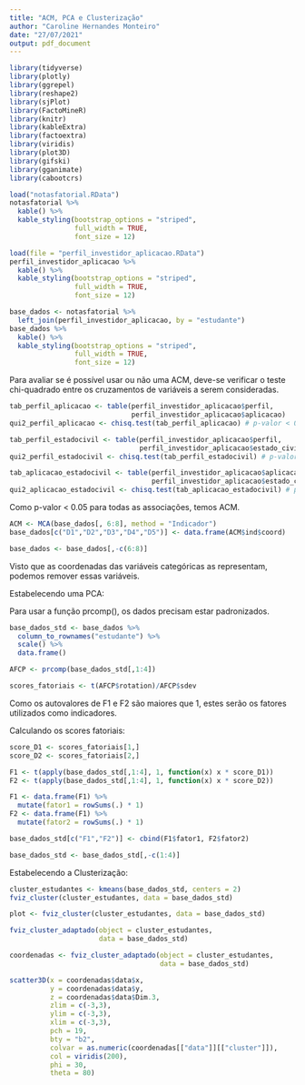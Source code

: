 ```yaml
---
title: "ACM, PCA e Clusterização"
author: "Caroline Hernandes Monteiro"
date: "27/07/2021"
output: pdf_document
---
```


```r
library(tidyverse)
library(plotly)
library(ggrepel)
library(reshape2)
library(sjPlot)
library(FactoMineR)
library(knitr)
library(kableExtra)
library(factoextra)
library(viridis)
library(plot3D)
library(gifski)
library(gganimate)
library(cabootcrs)
```


```r
load("notasfatorial.RData")
notasfatorial %>% 
  kable() %>%
  kable_styling(bootstrap_options = "striped", 
                full_width = TRUE, 
                font_size = 12)

load(file = "perfil_investidor_aplicacao.RData")
perfil_investidor_aplicacao %>% 
  kable() %>%
  kable_styling(bootstrap_options = "striped", 
                full_width = TRUE, 
                font_size = 12)

base_dados <- notasfatorial %>% 
  left_join(perfil_investidor_aplicacao, by = "estudante")
base_dados %>% 
  kable() %>%
  kable_styling(bootstrap_options = "striped", 
                full_width = TRUE, 
                font_size = 12)
```


Para avaliar se é possível usar ou não uma ACM, deve-se verificar o teste chi-quadrado entre os cruzamentos de variáveis a serem consideradas.

```r
tab_perfil_aplicacao <- table(perfil_investidor_aplicacao$perfil,
                              perfil_investidor_aplicacao$aplicacao)
qui2_perfil_aplicacao <- chisq.test(tab_perfil_aplicacao) # p-valor < 0.05

tab_perfil_estadocivil <- table(perfil_investidor_aplicacao$perfil,
                                perfil_investidor_aplicacao$estado_civil)
qui2_perfil_estadocivil <- chisq.test(tab_perfil_estadocivil) # p-valor < 0.05

tab_aplicacao_estadocivil <- table(perfil_investidor_aplicacao$aplicacao,
                                   perfil_investidor_aplicacao$estado_civil)
qui2_aplicacao_estadocivil <- chisq.test(tab_aplicacao_estadocivil) # p-valor < 0.05
```

Como p-valor < 0.05 para todas as associações, temos ACM.


```r
ACM <- MCA(base_dados[, 6:8], method = "Indicador")
base_dados[c("D1","D2","D3","D4","D5")] <- data.frame(ACM$ind$coord)

base_dados <- base_dados[,-c(6:8)]
```

Visto que as coordenadas das variáveis categóricas as representam, podemos remover essas variáveis.


Estabelecendo uma PCA:

Para usar a função prcomp(), os dados precisam estar padronizados.

```r
base_dados_std <- base_dados %>% 
  column_to_rownames("estudante") %>% 
  scale() %>% 
  data.frame()

AFCP <- prcomp(base_dados_std[,1:4])

scores_fatoriais <- t(AFCP$rotation)/AFCP$sdev
```


Como os autovalores de F1 e F2 são maiores que 1, estes serão os fatores utilizados como indicadores.

Calculando os scores fatoriais:

```r
score_D1 <- scores_fatoriais[1,]
score_D2 <- scores_fatoriais[2,]

F1 <- t(apply(base_dados_std[,1:4], 1, function(x) x * score_D1))
F2 <- t(apply(base_dados_std[,1:4], 1, function(x) x * score_D2))

F1 <- data.frame(F1) %>%
  mutate(fator1 = rowSums(.) * 1)
F2 <- data.frame(F1) %>%
  mutate(fator2 = rowSums(.) * 1)

base_dados_std[c("F1","F2")] <- cbind(F1$fator1, F2$fator2)

base_dados_std <- base_dados_std[,-c(1:4)] 
```


Estabelecendo a Clusterização:

```r
cluster_estudantes <- kmeans(base_dados_std, centers = 2)
fviz_cluster(cluster_estudantes, data = base_dados_std)

plot <- fviz_cluster(cluster_estudantes, data = base_dados_std)

fviz_cluster_adaptado(object = cluster_estudantes,
                      data = base_dados_std)

coordenadas <- fviz_cluster_adaptado(object = cluster_estudantes,
                                     data = base_dados_std)

scatter3D(x = coordenadas$data$x, 
          y = coordenadas$data$y, 
          z = coordenadas$data$Dim.3, 
          zlim = c(-3,3),
          ylim = c(-3,3),
          xlim = c(-3,3),
          pch = 19,
          bty = "b2",
          colvar = as.numeric(coordenadas[["data"]][["cluster"]]),
          col = viridis(200),
          phi = 30,
          theta = 80)
```

